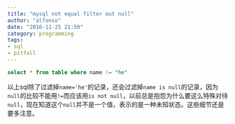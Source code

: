 ```yaml
---
title: "mysql not equal filter out null"
author: "alfonso"
date: "2016-11-25 21:50"
category: programming
tags:
- sql
- pitfall
---
```

```sql
select * from table where name != "he"
```
以上sql除了过滤掉`name='he'`的记录，还会过滤掉`name is null`的记录，因为`null`的比较不能用`!=`而应该用`is not null`，以前总是抱怨为什么要这么特殊对待`null`，现在知道这个`null`并不是一个值，表示的是一种未知状态。这些细节还是要多注意。